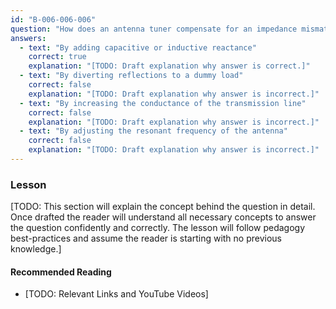 ```yaml
---
id: "B-006-006-006"
question: "How does an antenna tuner compensate for an impedance mismatch in an antenna system?"
answers:
  - text: "By adding capacitive or inductive reactance"
    correct: true
    explanation: "[TODO: Draft explanation why answer is correct.]"
  - text: "By diverting reflections to a dummy load"
    correct: false
    explanation: "[TODO: Draft explanation why answer is incorrect.]"
  - text: "By increasing the conductance of the transmission line"
    correct: false
    explanation: "[TODO: Draft explanation why answer is incorrect.]"
  - text: "By adjusting the resonant frequency of the antenna"
    correct: false
    explanation: "[TODO: Draft explanation why answer is incorrect.]"
---
```


### Lesson

[TODO: This section will explain the concept behind the question in detail. Once drafted the reader will understand all necessary concepts to answer the question confidently and correctly. The lesson will follow pedagogy best-practices and assume the reader is starting with no previous knowledge.]

#### Recommended Reading

- [TODO: Relevant Links and YouTube Videos]
